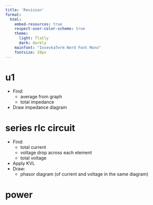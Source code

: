 ```yaml
---
title: 'Revision'
format:
  html:
    embed-resources: true
    respect-user-color-scheme: true
    theme:
      light: flatly
      dark: darkly
    mainfont: "IosevkaTerm Nerd Font Mono"
    fontsize: 20px
---
```


# u1

- Find:
    - average from graph
    - total impedance
- Draw impedance diagram


# series rlc circuit

- Find:
    - total current
    - voltage drop across each element
    - total voltage
- Apply KVL
- Draw:
    - phasor diagram (of current and voltage in the same diagram)

# power
